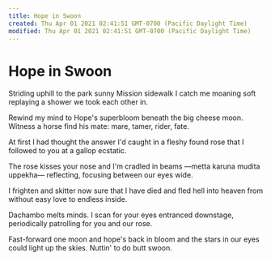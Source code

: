 ```yaml
---
title: Hope in Swoon
created: Thu Apr 01 2021 02:41:51 GMT-0700 (Pacific Daylight Time)
modified: Thu Apr 01 2021 02:41:51 GMT-0700 (Pacific Daylight Time)
---
```

# Hope in Swoon

Striding uphill
to the park
sunny Mission sidewalk
I catch me
moaning soft
replaying a shower
we took
each other in.

Rewind my mind
to Hope's superbloom
beneath the big cheese moon.
Witness a horse find his mate:
mare, tamer, rider, fate.

At first I had thought
the answer I'd caught
in a fleshy found rose
that I followed to you
at a gallop ecstatic.

The rose kisses your nose
and I'm cradled in beams
—metta karuna mudita uppekha—
reflecting, focusing
between our eyes wide.

I frighten and skitter
now sure that I have died
and fled hell into heaven
from without easy love
to endless inside.

Dachambo melts minds.
I scan for your eyes
entranced downstage,
periodically patrolling
for you and our rose.

Fast-forward one moon
and hope's back in bloom
and the stars in our eyes
could light up the skies.
Nuttin' to do butt swoon.